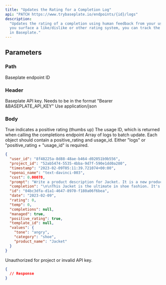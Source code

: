 ```yaml
---
title: "Updates the Rating for a Completion Log"
api: "PATCH https://www.trybaseplate.io/endpoints/{id}/logs"
description:
  "Updates the rating of a completion using human feedback from your users. If
  you surface a like/dislike or other rating system, you can track the feedback
  in Baseplate."
---
```


## Parameters

### Path

<ParamField path="id" type="" required>
  Baseplate endpoint ID
</ParamField>

### Header

<ParamField path="Authorization" type="String" required>
  Baseplate API key. Needs to be in the format "Bearer &BASEPLATE_API_KEY"
</ParamField>
<ParamField path="Content-Type" type="" required>
  Use application/json
</ParamField>

### Body

<ParamField body="positive_rating" type="Boolean">
  True indicates a positive rating (thumbs up)
</ParamField>
<ParamField body="usage_id" type="">
  The usage ID, which is returned when calling the completions endpoint
</ParamField>
<ParamField body="logs" type="Array">
  Array of logs to batch update. Each object should contain a positive_rating
  and usage_id. Either "logs" or "positive_rating + "usage_id" is required.
</ParamField>

<Tabs>
<Tab title="🟢 200: OK">

```json
{
  "user_id": "8f48225a-8d88-48ae-b464-d02051b9b556",
  "project_id": "52ab5474-5535-4bba-9d7f-590e1dd0a280",
  "timestamp": "2023-02-09T05:11:39.721074+00:00",
  "openai_name": "text-davinci-003",
  "cost": 0.00078,
  "prompt": "Write a product description for Jacket. It is a new product in shoe. The description should have a angry tone.",
  "completion": "\n\nThis Jacket is the ultimate in shoe fashion. It's sleek, stylish",
  "id": "04bc3dfa-d1a1-4647-8970-f180a06f6bea",
  "date": "2023-02-09",
  "rating": 0,
  "temp": 0,
  "completions": null,
  "managed": true,
  "positive_rating": true,
  "template_id": null,
  "values": {
    "tone": "angry",
    "category": "shoe",
    "product_name": "Jacket"
  }
}
```

</Tab>

<Tab title="🟠 401: Unauthorized">

Unauthorized for project or invalid API key.

```json
{
  // Response
}
```

</Tab>
</Tabs>
